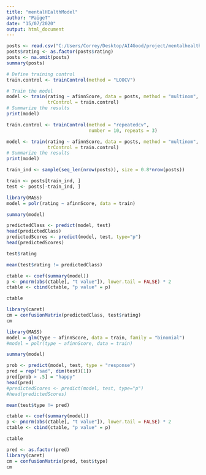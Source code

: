 ```yaml
---
title: "mentalHEalthModel"
author: "PaigeT"
date: "15/07/2020"
output: html_document
---
```


```r
posts <- read.csv("C:/Users/Correy/Desktop/AI4Good/project/mentalhealth/data/redditAfinnScores.csv", sep = ",", header = TRUE)
posts$rating <- as.factor(posts$rating)
posts <- na.omit(posts)
summary(posts)
```


```r
# Define training control
train.control <- trainControl(method = "LOOCV")

# Train the model
model <- train(rating ~ afinnScore, data = posts, method = "multinom",
               trControl = train.control)
# Summarize the results
print(model)


```

```r
train.control <- trainControl(method = "repeatedcv", 
                              number = 10, repeats = 3)

model <- train(rating ~ afinnScore, data = posts, method = "multinom",
               trControl = train.control)
# Summarize the results
print(model)
```

```r
train_ind <- sample(seq_len(nrow(posts)), size = 0.8*nrow(posts))

train <- posts[train_ind, ]
test <- posts[-train_ind, ]
```


```r
library(MASS)
model = polr(rating ~ afinnScore, data = train)

summary(model)
```

```r
predictedClass <- predict(model, test)
head(predictedClass)
predictedScores <- predict(model, test, type="p")
head(predictedScores)

test$rating

mean(test$rating != predictedClass)
```

```r
ctable <- coef(summary(model))
p <- pnorm(abs(ctable[, "t value"]), lower.tail = FALSE) * 2
ctable <- cbind(ctable, "p value" = p)

ctable
```


```r
library(caret)
cm = confusionMatrix(predictedClass, test$rating)
cm
```

```r
library(MASS)
model = glm(type ~ afinnScore, data = train, family = "binomial")
#model = polr(type ~ afinnScore, data = train)

summary(model)
```

```r
prob <- predict(model, test, type = "response")
pred = rep("sad", dim(test)[1])
pred[prob > .5] = "happy"
head(pred)
#predictedScores <- predict(model, test, type="p")
#head(predictedScores)

mean(test$type != pred)
```

```r
ctable <- coef(summary(model))
p <- pnorm(abs(ctable[, "t value"]), lower.tail = FALSE) * 2
ctable <- cbind(ctable, "p value" = p)

ctable
```


```r
pred <- as.factor(pred)
library(caret)
cm = confusionMatrix(pred, test$type)
cm
```